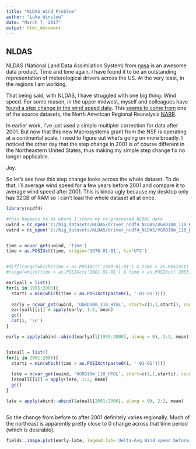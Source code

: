 ```yaml
---
title: "NLDAS Wind Problem"
author: "Luke Winslow"
date: "March 7, 2017"
output: html_document
---
```


## NLDAS

NLDAS (National Land Data Assimilation System) from [nasa](https://ldas.gsfc.nasa.gov/nldas/) is an awesome data product. 
Time and time again, I have found it to be an outstanding representation of meterological drivers across the US. At the very 
least, in the regions I am working. 

That being said, with NLDAS, I have struggled with one big thing: Wind speed. For some reason, in the upper midwest, myself and colleagues
have [found a step change in the wind speed data](https://github.com/USGS-R/mda.lakes/issues/70). This [seems to come
from](https://github.com/USGS-R/mda.lakes/issues/72) one of the source datasets, the North American Regional Reanalysis
[NARR](https://www.esrl.noaa.gov/psd/data/gridded/data.narr.html).

In earlier work, I've just used a simple multipler correction for data after 2001. But now that this new Macrosystems grant
from the NSF is operating at a continental scale, I need to figure out what's going on more broadly. I noticed the other
day that the step change in 2001 is of course different in the Northeastern United States, thus making my simple 
step change fix no longer applicable. 

Joy. 

So let's see how this step change looks across the whole dataset. To do that, I'll average wind speed for a few years before 2001 and 
compare it to average wind speed after 2001. This is kinda ugly because my desktop only has 32GB of RAM so I can't load the whole dataset
all at once. 


```r

library(ncdf4)

#this happens to be where I store my re-processed NLDAS data
uwind = nc_open('z:/big_datasets/NLDAS/driver_ncdf4_NLDAS/UGRD10m_110_HTGL.nc4')
vwind = nc_open('z:/big_datasets/NLDAS/driver_ncdf4_NLDAS/VGRD10m_110_HTGL.nc4')


time = ncvar_get(uwind, 'time')
time = as.POSIXct(time, origin='1970-01-01', tz='UTC')


#diff(range(which(time > as.POSIXct('1999-01-01') & time < as.POSIXct('2000-01-01'))))
#range(which(time > as.POSIXct('2001-01-01') & time < as.POSIXct('2003-01-01')))

earlyall = list()
for(i in 1995:2000){
  starti = min(which(time > as.POSIXct(paste0(i, '-01-01'))))
  
  early = ncvar_get(uwind, 'UGRD10m_110_HTGL', start=c(1,1,starti), count=c(464,224,8757))
  earlyall[[i]] = apply(early, 1:2, mean)
  gc()
  cat(i, '\n')
}

early = apply(abind::abind(earlyall[1995:2000], along = 0), 2:3, mean)


lateall = list()
for(i in 2001:2006){
  starti = min(which(time > as.POSIXct(paste0(i, '-01-01'))))
  
  late = ncvar_get(uwind, 'UGRD10m_110_HTGL', start=c(1,1,starti), count=c(464,224,8757))
  lateall[[i]] = apply(late, 1:2, mean)
  gc()
}

late = apply(abind::abind(lateall[2001:2006], along = 0), 2:3, mean)



```


So the change from before to after 2001 definitely varies regionally. Much of the northeast is 
apparently pretty close to 0 change across that time period (which is desirable). 


```r
fields::image.plot(early-late, legend.lab='delta-Avg Wind speed before/after 2001 (m/s)')
```
